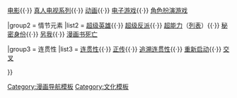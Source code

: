 {{Navbox
| name   = 超级英雄虚构作品
| title  = [[超级英雄虚构作品]]
| image  = 
| state  = 

|group1 = 媒体
|list1  = [[超级英雄漫画|漫画]]{{·}} [[超级英雄电影|电影]]{{·}} [[超级英雄真人电视系列|真人电视系列]]{{·}} [[超级英雄动画|动画]]{{·}} [[:Category:超级英雄电子游戏|电子游戏]]{{·}} [[:Category:超级英雄角色扮演游戏|角色扮演游戏]]

|group2 = 情节元素
|list2  = [[超级英雄]]{{·}} [[超级反派]]{{·}} [[超能力 (虚构作品)|超能力]]（[[虚构超能力列表|列表]]）{{·}} [[秘密身份]]{{·}} [[另我]]{{·}} [[漫画书死亡]]

|group3 = 连贯性
|list3  = [[连贯性 (虚构作品)|连贯性]]{{·}} [[正传 (虚构作品)|正传]]{{·}} [[追溯连贯性]]{{·}} [[重新启动 (虚构作品)|重新启动]]{{·}} [[跨界作品|交叉]]

}}
<noinclude>
[[Category:漫画导航模板]]
[[Category:文化模板]]
</noinclude>